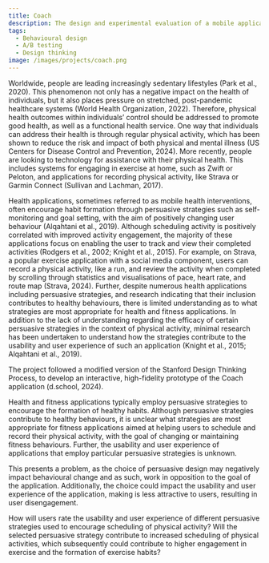 ```yaml
---
title: Coach
description: The design and experimental evaluation of a mobile application for exercise habit formation using behavioural change techniques.
tags:
  - Behavioural design
  - A/B testing
  - Design thinking
image: /images/projects/coach.png
---
```



<SectionTextRight>

Worldwide, people are leading increasingly sedentary lifestyles (Park et al., 2020). This phenomenon not only has a negative impact on the health of individuals, but it also places pressure on stretched, post-pandemic healthcare systems (World Health Organization, 2022). Therefore, physical health outcomes within individuals’ control should be addressed to promote good health, as well as a functional health service. One way that individuals can address their health is through regular physical activity, which has been shown to reduce the risk and impact of both physical and mental illness (US Centers for Disease Control and Prevention, 2024). More recently, people are looking to technology for assistance with their physical health. This includes systems for engaging in exercise at home, such as Zwift or Peloton, and applications for recording physical activity, like Strava or Garmin Connect (Sullivan and Lachman, 2017).

Health applications, sometimes referred to as mobile health interventions, often encourage habit formation through persuasive strategies such as self-monitoring and goal setting, with the aim of positively changing user behaviour (Alqahtani et al., 2019). Although scheduling activity is positively correlated with improved activity engagement, the majority of these applications focus on enabling the user to track and view their completed activities (Rodgers et al., 2002; Knight et al., 2015). For example, on Strava, a popular exercise application with a social media component, users can record a physical activity, like a run, and review the activity when completed by scrolling through statistics and visualisations of pace, heart rate, and route map (Strava, 2024). Further, despite numerous health applications including persuasive strategies, and research indicating that their inclusion contributes to healthy behaviours, there is limited understanding as to what strategies are most appropriate for health and fitness applications. In addition to the lack of understanding regarding the efficacy of certain persuasive strategies in the context of physical activity, minimal research has been undertaken to understand how the strategies contribute to the usability and user experience of such an application (Knight et al., 2015; Alqahtani et al., 2019).

The project followed a modified version of the Stanford Design Thinking Process, to develop an interactive, high-fidelity prototype of the Coach application (d.school, 2024).

</SectionTextRight>

<SectionTextLeft>

Health and fitness applications typically employ persuasive strategies to encourage the formation of healthy habits. Although persuasive strategies contribute to healthy behaviours, it is unclear what strategies are most appropriate for fitness applications aimed at helping users to schedule and record their physical activity, with the goal of changing or maintaining fitness behaviours. Further, the usability and user experience of applications that employ particular persuasive strategies is unknown.

This presents a problem, as the choice of persuasive design may negatively impact behavioural change and as such, work in opposition to the goal of the application. Additionally, the choice could impact the usability and user experience of the application, making is less attractive to users, resulting in user disengagement.

</SectionTextLeft>

<SectionTextFullWidth>

How will users rate the usability and user experience of different persuasive strategies used to encourage scheduling of physical activity? Will the selected persuasive strategy contribute to increased scheduling of physical activities, which subsequently could contribute to higher engagement in exercise and the formation of exercise habits?

</SectionTextFullWidth>
